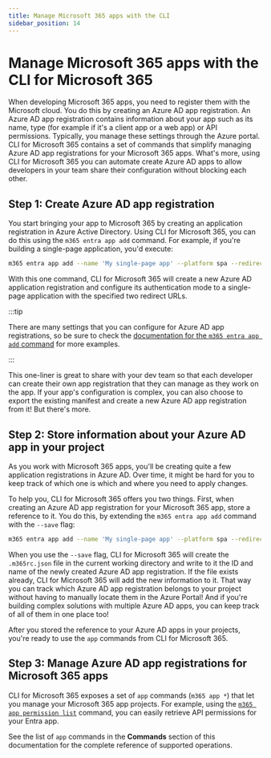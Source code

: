 ```yaml
---
title: Manage Microsoft 365 apps with the CLI 
sidebar_position: 14
---
```


# Manage Microsoft 365 apps with the CLI for Microsoft 365

When developing Microsoft 365 apps, you need to register them with the Microsoft cloud. You do this by creating an Azure AD app registration. An Azure AD app registration contains information about your app such as its name, type (for example if it's a client app or a web app) or API permissions. Typically, you manage these settings through the Azure portal. CLI for Microsoft 365 contains a set of commands that simplify managing Azure AD app registrations for your Microsoft 365 apps. What's more, using CLI for Microsoft 365 you can automate create Azure AD apps to allow developers in your team share their configuration without blocking each other.

## Step 1: Create Azure AD app registration

You start bringing your app to Microsoft 365 by creating an application registration in Azure Active Directory. Using CLI for Microsoft 365, you can do this using the `m365 entra app add` command. For example, if you're building a single-page application, you'd execute:

```sh
m365 entra app add --name 'My single-page app' --platform spa --redirectUris 'https://myspa.azurewebsites.net,http://localhost'
```

With this one command, CLI for Microsoft 365 will create a new Azure AD application registration and configure its authentication mode to a single-page application with the specified two redirect URLs.

:::tip

There are many settings that you can configure for Azure AD app registrations, so be sure to check the [documentation for the `m365 entra app add` command](../cmd/entra/app/app-add.mdx) for more examples.

:::

This one-liner is great to share with your dev team so that each developer can create their own app registration that they can manage as they work on the app. If your app's configuration is complex, you can also choose to export the existing manifest and create a new Azure AD app registration from it! But there's more.

## Step 2: Store information about your Azure AD app in your project

As you work with Microsoft 365 apps, you'll be creating quite a few application registrations in Azure AD. Over time, it might be hard for you to keep track of which one is which and where you need to apply changes.

To help you, CLI for Microsoft 365 offers you two things. First, when creating an Azure AD app registration for your Microsoft 365 app, store a reference to it. You do this, by extending the `m365 entra app add` command with the `--save` flag:

```sh
m365 entra app add --name 'My single-page app' --platform spa --redirectUris 'https://myspa.azurewebsites.net,http://localhost' --save
```

When you use the `--save` flag, CLI for Microsoft 365 will create the `.m365rc.json` file in the current working directory and write to it the ID and name of the newly created Azure AD app registration. If the file exists already, CLI for Microsoft 365 will add the new information to it. That way you can track which Azure AD app registration belongs to your project without having to manually locate them in the Azure Portal! And if you're building complex solutions with multiple Azure AD apps, you can keep track of all of them in one place too!

After you stored the reference to your Azure AD apps in your projects, you're ready to use the `app` commands from CLI for Microsoft 365.

## Step 3: Manage Azure AD app registrations for Microsoft 365 apps

CLI for Microsoft 365 exposes a set of `app` commands (`m365 app *`) that let you manage your Microsoft 365 app projects. For example, using the [`m365 app permission list`](../cmd/app/permission/permission-list.mdx) command, you can easily retrieve API permissions for your Entra app.

See the list of `app` commands in the **Commands** section of this documentation for the complete reference of supported operations.
